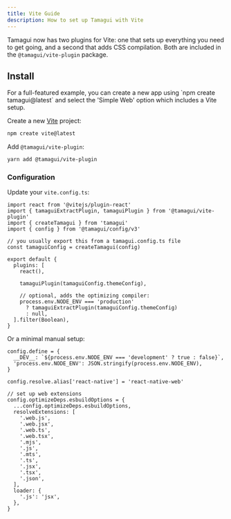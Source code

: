 ```yaml
---
title: Vite Guide
description: How to set up Tamagui with Vite
---
```


Tamagui now has two plugins for Vite: one that sets up everything you need to get going, and a second that adds CSS compilation. Both are included in the `@tamagui/vite-plugin` package.

## Install

<Notice>
For a full-featured example, you can create a new app using `npm create tamagui@latest` and select the 'Simple Web' option which includes a Vite setup.
</Notice>

Create a new [Vite](https://vitejs.dev/guide/#scaffolding-your-first-vite-project) project:

```bash
npm create vite@latest
```

Add `@tamagui/vite-plugin`:

```bash
yarn add @tamagui/vite-plugin
```

### Configuration

Update your `vite.config.ts`:

```tsx fileName="vite.config.ts"
import react from '@vitejs/plugin-react'
import { tamaguiExtractPlugin, tamaguiPlugin } from '@tamagui/vite-plugin'
import { createTamagui } from 'tamagui'
import { config } from '@tamagui/config/v3'

// you usually export this from a tamagui.config.ts file
const tamaguiConfig = createTamagui(config)

export default {
  plugins: [
    react(),

    tamaguiPlugin(tamaguiConfig.themeConfig),

    // optional, adds the optimizing compiler:
    process.env.NODE_ENV === 'production'
      ? tamaguiExtractPlugin(tamaguiConfig.themeConfig)
      : null,
  ].filter(Boolean),
}
```

Or a minimal manual setup:

```tsx showMore
config.define = {
  __DEV__: `${process.env.NODE_ENV === 'development' ? true : false}`,
  'process.env.NODE_ENV': JSON.stringify(process.env.NODE_ENV),
}

config.resolve.alias['react-native'] = 'react-native-web'

// set up web extensions
config.optimizeDeps.esbuildOptions = {
  ...config.optimizeDeps.esbuildOptions,
  resolveExtensions: [
    '.web.js',
    '.web.jsx',
    '.web.ts',
    '.web.tsx',
    '.mjs',
    '.js',
    '.mts',
    '.ts',
    '.jsx',
    '.tsx',
    '.json',
  ],
  loader: {
    '.js': 'jsx',
  },
}
```
